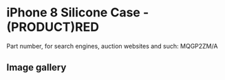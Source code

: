 
# iPhone 8 Silicone Case - (PRODUCT)RED

Part number, for search engines, auction websites and such: MQGP2ZM/A

## Image gallery

<div style={{ width: "768px" }}>
  <GalleryComponent
    images={[
      {
        original: "/everysource/MQGP2.png",
        thumbnail: "/everypreview/MQGP2.png",
      },
      {
        original: "/everysource/MQGP2_AV1_GOLD.png",
        thumbnail: "/everypreview/MQGP2_AV1_GOLD.png",
      },
      {
        original: "/everysource/MQGP2_AV1_SILVER.png",
        thumbnail: "/everypreview/MQGP2_AV1_SILVER.png",
      },
      {
        original: "/everysource/MQGP2_AV1_SPACE_GRAY.png",
        thumbnail: "/everypreview/MQGP2_AV1_SPACE_GRAY.png",
      },
      {
        original: "/everysource/MQGP2_AV2.png",
        thumbnail: "/everypreview/MQGP2_AV2.png",
      }
    ]}
  />
</div>